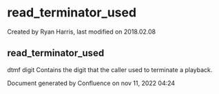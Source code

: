 
# read_terminator_used 

 Created by  Ryan Harris, last modified on 2018.02.08

## read_terminator_used

dtmf digit Contains the digit that the caller used to terminate a playback.

Document generated by Confluence on nov 11, 2022 04:24
